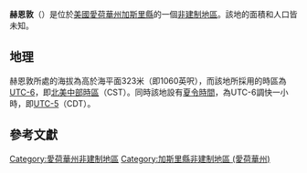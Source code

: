 {{noteTA
|G1=USState
|G2=地名
|G3=Unit
}}
{{Infobox settlement
|official_name            = 赫恩敦
|native_name = Herndon
|settlement_type          = [[非建制地區|非建制地區]]
|image_skyline            = 
|imagesize                = 
|image_map                = 
|mapsize                  = 
|pushpin_map              = USA Iowa
|pushpin_label            = 赫恩敦
|pushpin_label_position   = top
|pushpin_map_caption      = 赫恩敦在愛荷華州的位置
|subdivision_type         = [[世界政區索引|國家]]
|subdivision_type1        = [[美国州份|州份]]
|subdivision_type2        = [[愛荷華州行政区划|縣]]
|subdivision_name         = [[美国|美国]]
|subdivision_name1        = [[愛荷華州|愛荷華州]]
|subdivision_name2        = [[加斯里縣_(愛荷華州)|加斯里縣]]
|elevation_ft             = 1060
|elevation_m              = 323
|area_total_km2           = 
|area_total_sq_mi         = 
|area_land_km2            = 
|area_land_sq_mi          = 
|area_water_km2           = 
|area_water_sq_mi         = 
|population_as_of         = 2010
|population_footnotes     = 
|population_total         = 
|population_metro         = 
|population_density_km2   = auto
|population_density_sq_mi = auto
|timezone                 = [[北美中部时区|北美中部时区]]
|utc_offset               = -6
|coordinates              = {{coord|41|50|44|N|94|20|58|W|display=inline,title}}
| coor_pinpoint           = 
| coordinates_footnotes   = 
|timezone_DST             = CDT
|utc_offset_DST           = -5
|postal_code_type         = [[美國郵區編號|郵區編號]]
|postal_code              = 
|area_code                = {{link-en|电话区号641|Area code 641|641}}
|blank_name = [[地名信息系统|GNIS ID]]
|blank_info = 457403<ref name="GNIS">{{cite gnis|457403|Herndon}}</ref>
}}
'''赫恩敦'''（{{lang-en|Herndon}}）是位於[[美國|美國]][[愛荷華州|愛荷華州]][[加斯里縣_(愛荷華州)|加斯里縣]]的一個[[非建制地區|非建制地區]]。該地的面積和人口皆未知。

== 地理 ==
赫恩敦所處的海拔為高於海平面323米（即1060英呎），而該地所採用的時區為[[UTC-6|UTC-6]]，即[[北美中部時區|北美中部時區]]（CST）。同時該地設有[[夏令時間|夏令時間]]，為UTC-6調快一小時，即[[UTC-5|UTC-5]]（CDT）。

== 參考文獻 ==
{{reflist}}

{{加斯里縣 (愛荷華州)}}

{{DEFAULTSORT:Herndon}}
[[Category:愛荷華州非建制地區|Category:愛荷華州非建制地區]]
[[Category:加斯里縣非建制地區_(愛荷華州)|Category:加斯里縣非建制地區 (愛荷華州)]]

{{Iowa-geo-stub}}